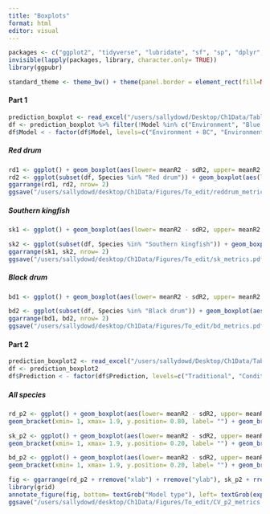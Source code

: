 ```yaml
---
title: "Boxplots"
format: html
editor: visual
---
```


```r
packages <- c("ggplot2", "tidyverse", "lubridate", "sf", "sp", "dplyr", "rnaturalearth", "readr", "readxl", "spatialEco", "rstatix", "viridis", "BBmisc", "corrplot")
invisible(lapply(packages, library, character.only= TRUE))
library(ggpubr)

standard_theme <- theme_bw() + theme(panel.border = element_rect(fill=NA, colour = "black")) + theme(panel.grid.major = element_blank(), panel.grid.minor = element_blank()) + theme(legend.text.align= 0, legend.title= element_text(size = 12), legend.text = element_text(size= 10), axis.text=element_text(size=10), axis.title=element_text(size=12))
```

#### Part 1 
```r
prediction_boxplot <- read_excel("/users/sallydowd/Desktop/Ch1Data/Tables/prediction_new.xlsx", sheet=1) 
df <- prediction_boxplot %>% filter(!Model %in% c("Environment", "Blue crab", "Prey"))
df$Model < - factor(df$Model, levels=c("Environment + BC", "Environment + prey", "Environment + BC + prey"))
```

##### Red drum
```r
rd1 <- ggplot() + geom_boxplot(aes(lower= meanR2 - sdR2, upper= meanR2 + sdR2, middle= meanR2, ymin= meanR2- 1.5*sdR2, ymax= meanR2+1.5*sdR2, x= Model_type), stat= "identity", data= subset(df, Species %in% "Red drum")) + ggtitle(expression(paste("Red drum, R"^"2"))) + scale_x_discrete(labels= c("GAM", "gJam traditional", "gJam conditional")) + standard_theme+ theme(axis.text.x = element_text(angle = 90, vjust = 0.5, hjust=1)) + xlab("Model type") + ylab(expression(paste("R"^"2"))) + labs(tag= "A)") + geom_bracket(xmin= 1, xmax= 1.9, y.position= 0.20, label= "") + geom_bracket(xmin= 1, xmax=3, y.position= 0.25, label= "") + geom_bracket(xmin= 2.1, xmax=3, y.position= 0.20, label= "") + ylim(-0.30, 0.30) + facet_wrap(~factor(Model, c("Environment + BC", "Environment + prey", "Environment + BC + prey")))
rd2 <- ggplot(subset(df, Species %in% "Red drum")) + geom_boxplot(aes(lower= meanRMSE - sdRMSE, upper= meanRMSE + sdRMSE, middle= meanRMSE, ymin= meanRMSE- 1.5*sdRMSE, ymax= meanRMSE+1.5*sdRMSE, x= Model_type), stat= "identity") + ggtitle("Red drum, RMSE") + scale_x_discrete(labels= c("GAM", "gJam traditional", "gJam conditional")) + standard_theme+ theme(axis.text.x = element_text(angle = 90, vjust = 0.5, hjust=1)) + xlab("Model type") + ylab("RMSE") + labs(tag= "B)") + expand_limits(y= c(0.0015, 0.008)) + geom_bracket(xmin= 1, xmax= 1.9, y.position= 0.0075, label= "") + geom_bracket(xmin= 2.1, xmax=3, y.position= 0.0075, label= "") + geom_bracket(xmin= 1, xmax=3, y.position= 0.0079, label= "") +  facet_wrap(~factor(Model, c( "Environment + BC", "Environment + prey", "Environment + BC + prey")))
ggarrange(rd1, rd2, nrow= 2)
ggsave("/users/sallydowd/desktop/Ch1Data/Figures/To_edit/reddrum_metrics.pdf", width= 9, height= 10, dpi= 500)
```

##### Southern kingfish
```r
sk1 <- ggplot() + geom_boxplot(aes(lower= meanR2 - sdR2, upper= meanR2 + sdR2, middle= meanR2, ymin= meanR2- 1.5*sdR2, ymax= meanR2+1.5*sdR2, x= Model_type), stat= "identity", data= subset(df, Species %in% "Southern kingfish")) + ggtitle(expression(paste("Southern kingfish, R"^"2"))) + scale_x_discrete(labels= c("GAM", "gJam traditional", "gJam conditional")) + standard_theme+ theme(axis.text.x = element_text(angle = 90, vjust = 0.5, hjust=1)) + xlab("Model type") + ylab(expression(paste("R"^"2"))) + labs(tag= "A)") + geom_bracket(xmin= 1, xmax= 1.9, y.position= 0.26, label= "") + geom_bracket(xmin= 2.1, xmax=3, y.position= 0.26, label= "") + geom_bracket(xmin= 1, xmax=3, y.position= 0.28, label= "") + ylim(-0.02, 0.285) + facet_wrap(~factor(Model, c("Environment + BC", "Environment + prey", "Environment + BC + prey")))

sk2 <- ggplot(subset(df, Species %in% "Southern kingfish")) + geom_boxplot(aes(lower= meanRMSE - sdRMSE, upper= meanRMSE + sdRMSE, middle= meanRMSE, ymin= meanRMSE- 1.5*sdRMSE, ymax= meanRMSE+1.5*sdRMSE, x= Model_type), stat= "identity") + ggtitle("Southern kingfish, RMSE") + scale_x_discrete(labels= c("GAM", "gJam traditional", "gJam conditional")) + standard_theme+ theme(axis.text.x = element_text(angle = 90, vjust = 0.5, hjust=1)) + xlab("Model type") + ylab("RMSE") + labs(tag= "B)") + expand_limits(y= c(0.00050, 0.00105)) +  facet_wrap(~factor(Model, c( "Environment + BC", "Environment + prey", "Environment + BC + prey"))) + geom_bracket(xmin= 1, xmax= 1.9, y.position= 0.00097, label= "") + geom_bracket(xmin= 2.1, xmax=3, y.position= 0.000965, label= "") + geom_bracket(xmin= 1, xmax=3, y.position= 0.000999, label= "") 
ggarrange(sk1, sk2, nrow= 2)
ggsave("/users/sallydowd/desktop/Ch1Data/Figures/To_edit/sk_metrics.pdf", width= 9, height= 10, dpi= 500)
```

##### Black drum 
```r
bd1 <- ggplot() + geom_boxplot(aes(lower= meanR2 - sdR2, upper= meanR2 + sdR2, middle= meanR2, ymin= meanR2- 1.5*sdR2, ymax= meanR2+1.5*sdR2, x= Model_type), stat= "identity", data= subset(df, Species %in% "Black drum")) + ggtitle(expression(paste("Black drum, R"^"2"))) + scale_x_discrete(labels= c("GAM", "gJam traditional", "gJam conditional")) + standard_theme+ theme(axis.text.x = element_text(angle = 90, vjust = 0.5, hjust=1)) + xlab("Model type") + ylab(expression(paste("R"^"2"))) + labs(tag= "A)") + facet_wrap(~factor(Model, c("Environment + BC", "Environment + prey", "Environment + BC + prey"))) + ylim(-1.2, 0.8) + geom_bracket(xmin= 1, xmax= 1.9, y.position= 0.6, label= "") + geom_bracket(xmin= 2.1, xmax=3, y.position= 0.6, label= "") + geom_bracket(xmin= 1, xmax=3, y.position= 0.75, label= "") + facet_wrap(~factor(Model, c("Environment + BC", "Environment + prey", "Environment + BC + prey")))

bd2 <- ggplot(subset(df, Species %in% "Black drum")) + geom_boxplot(aes(lower= meanRMSE - sdRMSE, upper= meanRMSE + sdRMSE, middle= meanRMSE, ymin= meanRMSE- 1.5*sdRMSE, ymax= meanRMSE+1.5*sdRMSE, x= Model_type), stat= "identity") + ggtitle("Black drum, RMSE") + scale_x_discrete(labels= c("GAM", "gJam traditional", "gJam conditional")) + standard_theme+ theme(axis.text.x = element_text(angle = 90, vjust = 0.5, hjust=1)) + xlab("Model type") + ylab("RMSE") + labs(tag= "B)") +  facet_wrap(~factor(Model, c( "Environment + BC", "Environment + prey", "Environment + BC + prey"))) + ylim(0.000, 0.0108) + geom_bracket(xmin= 1, xmax= 1.9, y.position= 0.01, label= "") + geom_bracket(xmin= 2.1, xmax=3, y.position= 0.01, label= "") + geom_bracket(xmin= 1, xmax=3, y.position= 0.0106, label= "") 
ggarrange(bd1, bd2, nrow= 2)
ggsave("/users/sallydowd/desktop/Ch1Data/Figures/To_edit/bd_metrics.pdf", width= 9, height= 10, dpi= 500)
```

#### Part 2 
```r
prediction_boxplot2 <- read_excel("/users/sallydowd/Desktop/Ch1Data/Tables/prediction_new.xlsx", sheet=2) 
df <- prediction_boxplot2
df$Prediction < - factor(df$Prediction, levels=c("Traditional", "Conditional"))
```

##### All species
```r
rd_p2 <- ggplot() + geom_boxplot(aes(lower= meanR2 - sdR2, upper= meanR2 + sdR2, middle= meanR2, ymin= meanR2- 1.5*sdR2, ymax= meanR2+1.5*sdR2, x= Model_type), stat= "identity", data= subset(df, Species %in% "Red drum")) + scale_x_discrete(labels= c("1", "2", "3")) + standard_theme+ theme(axis.text.x = element_text(angle = 90, vjust = 0.5, hjust=1)) + xlab("Model type") + ylab(expression(paste("R"^"2"))) + labs(tag= "A)") + facet_wrap(~factor(Prediction, c("Traditional", "Conditional"))) + 
geom_bracket(xmin= 1, xmax= 1.9, y.position= 0.80, label= "") + geom_bracket(xmin= 1, xmax=3, y.position= 0.95, label= "") + geom_bracket(xmin= 2.1, xmax=3, y.position= 0.50, label= "") + ylim(-1.2, 1.0) + theme(axis.text.x = element_text(angle = 360))

sk_p2 <- ggplot() + geom_boxplot(aes(lower= meanR2 - sdR2, upper= meanR2 + sdR2, middle= meanR2, ymin= meanR2- 1.5*sdR2, ymax= meanR2+1.5*sdR2, x= Model_type), stat= "identity", data= subset(df, Species %in% "Southern kingfish")) + scale_x_discrete(labels= c("1", "2", "3")) + standard_theme+ theme(axis.text.x = element_text(angle = 90, vjust = 0.5, hjust=1)) + xlab("Model type") + ylab(expression(paste("R"^"2"))) + labs(tag= "B)") + facet_wrap(~factor(Prediction, c("Traditional", "Conditional"))) + expand_limits(y= c(0.0015, 0.27)) + 
geom_bracket(xmin= 1, xmax= 1.9, y.position= 0.20, label= "") + geom_bracket(xmin= 1, xmax=3, y.position= 0.23, label= "") + geom_bracket(xmin= 2.1, xmax=3, y.position= 0.26, label= "") + theme(axis.text.x = element_text(angle = 360))

bd_p2 <- ggplot() + geom_boxplot(aes(lower= meanR2 - sdR2, upper= meanR2 + sdR2, middle= meanR2, ymin= meanR2- 1.5*sdR2, ymax= meanR2+1.5*sdR2, x= Model_type), stat= "identity", data= subset(df, Species %in% "Black drum")) + scale_x_discrete(labels= c("1", "2", "3")) + standard_theme+ theme(axis.text.x = element_text(angle = 90, vjust = 0.5, hjust=1)) + xlab("Model type") + ylab(expression(paste("R"^"2"))) + labs(tag= "C)") + facet_wrap(~factor(Prediction, c("Traditional", "Conditional"))) + expand_limits(y= c(0.0015, 0.27)) + 
geom_bracket(xmin= 1, xmax= 1.9, y.position= 0.20, label= "") + geom_bracket(xmin= 1, xmax=3, y.position= 0.23, label= "") + geom_bracket(xmin= 2.1, xmax=3, y.position= 0.26, label= "")  + theme(axis.text.x = element_text(angle = 360))

fig <- ggarrange(rd_p2 + rremove("xlab") + rremove("ylab"), sk_p2 + rremove("xlab") + rremove("ylab"), bd_p2 + rremove("xlab") + rremove("ylab"), ncol= 3)
library(grid)
annotate_figure(fig, bottom= textGrob("Model type"), left= textGrob(expression(paste("R"^"2")), rot= 90))
ggsave("/users/sallydowd/desktop/Ch1Data/Figures/To_edit/CV_p2_metrics.pdf", width= 12, height= 4, dpi= 500)
```
